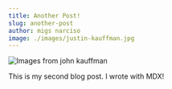 ```yaml
---
title: Another Post!
slug: another-post
author: migs narciso
image: ./images/justin-kauffman.jpg
---
```


![Images from john kauffman](./images/justin-kauffman.jpg)

This is my second blog post. I wrote with MDX!